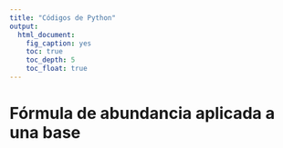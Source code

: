 ```yaml
---
title: "Códigos de Python"
output: 
  html_document:
    fig_caption: yes
    toc: true
    toc_depth: 5
    toc_float: true
---
```


# Fórmula de abundancia aplicada a una base